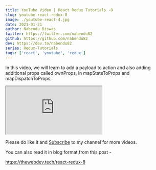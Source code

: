 ```yaml
---
title: YouTube Video | React Redux Tutorials -8
slug: youtube-react-redux-8
image: ./youtube-react-4.jpg
date: 2021-01-21
author: Nabendu Biswas
twitter: https://twitter.com/nabendu82
github: https://github.com/nabendu82
dev: https://dev.to/nabendu82
series: Redux-Tutorials
tags: ['react', 'youtube', 'redux']
---
```


In this video, we will learn to add a payload to action and also adding additional props called ownProps, in mapStateToProps and mapDispatchToProps.

<div className={styles.resp__container}>

<iframe className={styles.resp__iframe} src="https://www.youtube.com/embed/4-gNdgiJV1s" gesture="media"  allow="encrypted-media" allowfullscreen></iframe>

</div>


Please do like it and [Subscribe](https://www.youtube.com/channel/UCRf7mazcufqZxd2pR3oQJuQ?sub_confirmation=1) to my channel for more videos.

You can also read it in blog format,from this post -

https://thewebdev.tech/react-redux-8